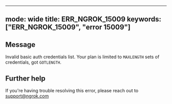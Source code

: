 
---
mode: wide
title: ERR_NGROK_15009
keywords: ["ERR_NGROK_15009", "error 15009"]
---

## Message
Invalid basic auth credentials list. Your plan is limited to `MAXLENGTH` sets of credentials, got `GOTLENGTH`.




## Further help
If you're having trouble resolving this error, please reach out to [support@ngrok.com](mailto:support@ngrok.com?subject=Help%20with%20ERR_NGROK_15009)

